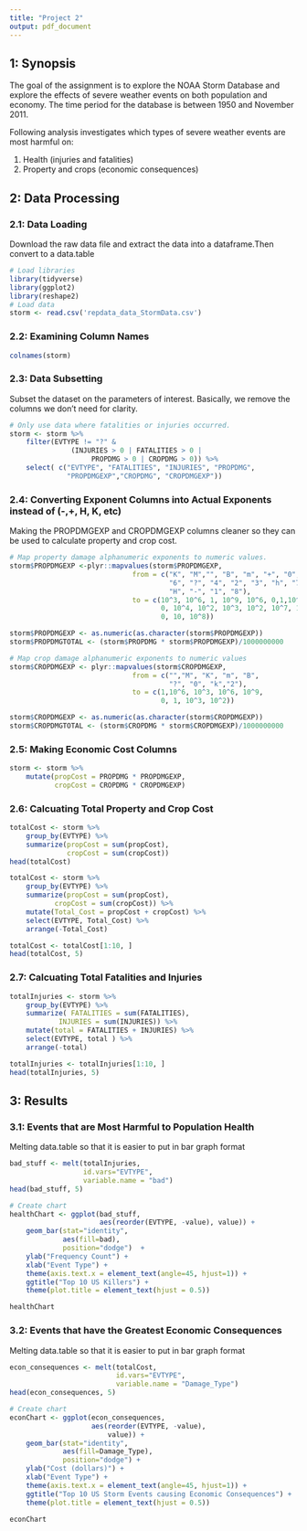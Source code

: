 ```yaml
---
title: "Project 2"
output: pdf_document
---
```



## 1: Synopsis
The goal of the assignment is to explore the NOAA Storm Database and 
explore the effects of severe weather events on both population and economy.
The time period for the database is between 1950 and November 2011.

Following analysis investigates which types of severe weather events are most harmful on:

1. Health (injuries and fatalities) 
2. Property and crops (economic consequences)

## 2: Data Processing

### 2.1: Data Loading

Download the raw data file and extract the data into a dataframe.Then convert to a data.table
```r
# Load libraries
library(tidyverse)
library(ggplot2)
library(reshape2)
# Load data
storm <- read.csv('repdata_data_StormData.csv')
```

### 2.2: Examining Column Names

```r
colnames(storm)
```


### 2.3: Data Subsetting

Subset the dataset on the parameters of interest. Basically, we remove the columns we don't need for clarity. 
```r
# Only use data where fatalities or injuries occurred.  
storm <- storm %>%
    filter(EVTYPE != "?" & 
               (INJURIES > 0 | FATALITIES > 0 | 
                    PROPDMG > 0 | CROPDMG > 0)) %>% 
    select( c("EVTYPE", "FATALITIES", "INJURIES", "PROPDMG",
              "PROPDMGEXP","CROPDMG", "CROPDMGEXP"))
```

### 2.4: Converting Exponent Columns into Actual Exponents instead of (-,+, H, K, etc)

Making the PROPDMGEXP and CROPDMGEXP columns cleaner so they can be used to calculate property and crop cost.
```r
# Map property damage alphanumeric exponents to numeric values.
storm$PROPDMGEXP <-plyr::mapvalues(storm$PROPDMGEXP, 
                              from = c("K", "M","", "B", "m", "+", "0", "5",
                                       "6", "?", "4", "2", "3", "h", "7",
                                       "H", "-", "1", "8"), 
                              to = c(10^3, 10^6, 1, 10^9, 10^6, 0,1,10^5, 10^6,
                                     0, 10^4, 10^2, 10^3, 10^2, 10^7, 10^2,
                                     0, 10, 10^8))

storm$PROPDMGEXP <- as.numeric(as.character(storm$PROPDMGEXP))
storm$PROPDMGTOTAL <- (storm$PROPDMG * storm$PROPDMGEXP)/1000000000

# Map crop damage alphanumeric exponents to numeric values
storm$CROPDMGEXP <- plyr::mapvalues(storm$CROPDMGEXP, 
                              from = c("","M", "K", "m", "B",
                                       "?", "0", "k","2"), 
                              to = c(1,10^6, 10^3, 10^6, 10^9, 
                                     0, 1, 10^3, 10^2))

storm$CROPDMGEXP <- as.numeric(as.character(storm$CROPDMGEXP))
storm$CROPDMGTOTAL <- (storm$CROPDMG * storm$CROPDMGEXP)/1000000000
```


### 2.5: Making Economic Cost Columns

```r
storm <- storm %>%
    mutate(propCost = PROPDMG * PROPDMGEXP, 
           cropCost = CROPDMG * CROPDMGEXP)
```

### 2.6: Calcuating Total Property and Crop Cost
```r
totalCost <- storm %>%
    group_by(EVTYPE) %>%
    summarize(propCost = sum(propCost), 
              cropCost = sum(cropCost))
head(totalCost)

```
```r
totalCost <- storm %>%
    group_by(EVTYPE) %>%
    summarize(propCost = sum(propCost), 
           cropCost = sum(cropCost)) %>%
    mutate(Total_Cost = propCost + cropCost) %>%
    select(EVTYPE, Total_Cost) %>%
    arrange(-Total_Cost)

totalCost <- totalCost[1:10, ]
head(totalCost, 5)
```

### 2.7: Calcuating Total Fatalities and Injuries

```r
totalInjuries <- storm %>%
    group_by(EVTYPE) %>%
    summarize( FATALITIES = sum(FATALITIES), 
            INJURIES = sum(INJURIES)) %>%
    mutate(total = FATALITIES + INJURIES) %>%
    select(EVTYPE, total ) %>%
    arrange(-total)

totalInjuries <- totalInjuries[1:10, ]
head(totalInjuries, 5)
```

## 3: Results

### 3.1: Events that are Most Harmful to Population Health

Melting data.table so that it is easier to put in bar graph format 
```r
bad_stuff <- melt(totalInjuries, 
                  id.vars="EVTYPE", 
                  variable.name = "bad")
head(bad_stuff, 5)
```
```r
# Create chart
healthChart <- ggplot(bad_stuff, 
                      aes(reorder(EVTYPE, -value), value)) +
    geom_bar(stat="identity", 
             aes(fill=bad), 
             position="dodge")  + 
    ylab("Frequency Count") + 
    xlab("Event Type") + 
    theme(axis.text.x = element_text(angle=45, hjust=1)) + 
    ggtitle("Top 10 US Killers") + 
    theme(plot.title = element_text(hjust = 0.5))

healthChart
```

### 3.2: Events that have the Greatest Economic Consequences

Melting data.table so that it is easier to put in bar graph format 
```r
econ_consequences <- melt(totalCost, 
                          id.vars="EVTYPE", 
                          variable.name = "Damage_Type")
head(econ_consequences, 5)
```

```r
# Create chart
econChart <- ggplot(econ_consequences, 
                    aes(reorder(EVTYPE, -value), 
                        value)) + 
    geom_bar(stat="identity",
             aes(fill=Damage_Type), 
             position="dodge") + 
    ylab("Cost (dollars)") + 
    xlab("Event Type") +
    theme(axis.text.x = element_text(angle=45, hjust=1)) + 
    ggtitle("Top 10 US Storm Events causing Economic Consequences") + 
    theme(plot.title = element_text(hjust = 0.5))

econChart
```